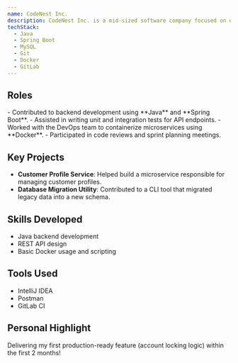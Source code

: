 ```yaml
---
name: CodeNest Inc.
description: CodeNest Inc. is a mid-sized software company focused on delivering backend systems and infrastructure solutions to enterprise clients, with a strong emphasis on reliability and scalability.
techStack:
  - Java
  - Spring Boot
  - MySQL
  - Git
  - Docker
  - GitLab
---
```



## Roles

<Timeline>
    <TimelineItem
        title="Software Engineering Intern"
        duration="03/2021 - 09/2021"
        location="Vienna, Austria"
    >
        - Contributed to backend development using **Java** and **Spring Boot**.
        - Assisted in writing unit and integration tests for API endpoints.
        - Worked with the DevOps team to containerize microservices using **Docker**.
        - Participated in code reviews and sprint planning meetings.
    </TimelineItem>
</Timeline>

## Key Projects

- **Customer Profile Service**: Helped build a microservice responsible for managing customer profiles.
- **Database Migration Utility**: Contributed to a CLI tool that migrated legacy data into a new schema.

## Skills Developed

- Java backend development
- REST API design
- Basic Docker usage and scripting

## Tools Used

- IntelliJ IDEA
- Postman
- GitLab CI

## Personal Highlight

Delivering my first production-ready feature (account locking logic) within the first 2 months!
